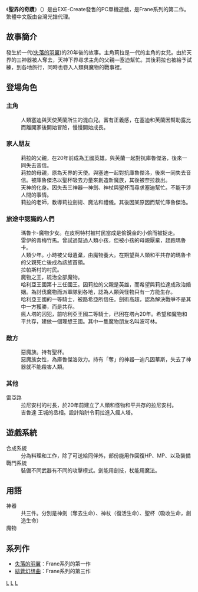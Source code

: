 {{unreferenced|time=2010-11-14T08:18:44+00:00}}
{{Infobox animanga/Headerofja
|title=聖界的奇蹟
|image= 
|size= 
|caption= 
|japanese=フラン2 〜聖界の奇跡〜
|english= Lost Memony Of Angel Stony FraneⅡ
|kana= 
|romaji=
|genre=
}}
 
{{Infobox animanga/Game
|標題=聖界的奇蹟
|類型=[[角色扮演|角色扮演]] 
|使用平台=[[个人电脑|PC]] 
|最低配備=
|推薦配備=
|遊戲引擎=
|修正檔=
|最新版本=
|開發團隊= EXE-Create
|代理商=[[台灣光譜|台灣光譜]]
|製作人= 
|監製=
|腳本= 
|人物設定= 
|音樂=
|媒體=[[CD|CD]]
|遊戲人數=[[單人遊戲|單人遊戲]]
|發售日= 2002年11月6日
|啟用時期=
|售價= 
|銷售數量=
|對象年齡=
|周邊界面=
|內容圖片=
|名字變更=
|結局數=2
|記錄檔數=8
|記錄檔容量=
|快速記錄=
|快速讀取=
|繼續遊戲=
|畫面尺寸=
|全螢幕表示模式=
|音樂形式=
|角色配音=有
|訊息回顧=
|CG模式=有
|音樂模式=
|回憶模式=
|訊息略過=
|自動模式=
|其他=
}}
{{Infobox animanga/Footerofja}}
《'''聖界的奇蹟'''》（{{lang|ja|フラン2 〜聖界の奇跡〜}}）是由EXE-Create發售的PC單機遊戲，是Frane系列的第二作。繁體中文版由台灣光譜代理。

== 故事簡介 ==
發生於一代([[失落的羽翼|失落的羽翼]])的20年後的故事。主角莉拉是一代的主角的女兒。由於天界的三神器被人奪去，天神下界尋求主角的父親—塞迪幫忙。其後莉拉也被給予試練，到各地旅行，同時也卷入人類與魔物的戰事裡。

== 登場角色 ==
===主角===
;{{nihongo|莉拉. 席林|リラ | CV：吉田 增美 }}
:人類塞迪與天使芙蘭所生的混血兒。富有正義感，在塞迪和芙蘭因幫助露比而離開家後開始冒險，慢慢開始成長。

===家人朋友===
;{{nihongo|塞迪|セディ| CV：土橋 信介}}
:莉拉的父親，在20年前成為王國英雄。與芙蘭一起對抗庫魯傑洛，後來一同失去音信。
;{{nihongo|芙蘭|フラン| CV：山下 真美}}
:莉拉的母親，原為天界的天使。與塞迪一起對抗庫魯傑洛，後來一同失去音信。被庫魯傑洛以聖杯吸去力量來創造新魔族，其後被奈拉救出。
;{{nihongo|露比|ルピー| CV：與島 ぬぐみ}}
:天神的化身。因失去三神器—神劍、神杖與聖杯而尋求塞迪幫忙。不能干涉人間的事情。
;{{nihongo|奈拉|ナイラ| CV：中 香識}}
:莉拉的老師，教導莉拉劍術、魔法和禮儀。其後因某原因而幫忙庫魯傑洛。
;{{nihongo|莫古|ポルン| CV：岡橋 弓子中 香識}}

===旅途中認識的人們===
;{{nihongo|瑪魯卡|マルカ | CV：中野 絵梨香 }}
:瑪魯卡-魔物少女。在皮柯特村被村民當成是偷銳金的小偷而被捉走。
:雷伊的青梅竹馬。曾試過幫過人類小孩，但被小孩的母親厭棄，趕跑瑪魯卡。
;{{nihongo|雷伊|レイ| CV：上野 賢一 }}
:人類少年。小時被父母遺棄，由魔物養大。在期望與人類和平共存的瑪魯卡的父親死亡後成為該族首領。
;{{nihongo|露比亞|ルピア | CV：吉岡 小百合 }}
:拉帕斯村的村民。
;{{nihongo|霸恩|パーン | CV：大森 素生}}
:魔物之王，統治全部魔物。
;{{nihongo|路希亞|リュシアン| CV：藤原 光 }}
:哈利亞王國第十三任國王。因莉拉的父親是英雄，而希望與莉拉達成政治婚姻。為討伐魔物而派軍隊到各地，認為人類與怪物只有一方能生存。
;{{nihongo|拓|リンギット| CV：中川陽介 }}
:哈利亞王國的一等騎士，被路希亞所信任。劍術高超，認為解決戰爭不是其中一方獲勝，而是共存。
;{{nihongo|阿汀|アデン | CV：赤坂 将太 }}
:瘋人塔的囚犯，前哈利亞王國二等騎士，已困在塔內20年。希望和魔物和平共存，建做一個理想王國。其中一隻魔物朋友名叫波可林。
===敵方===
;{{nihongo|庫魯傑洛|クルゼーロ | CV：国清 稔}}
:惡魔族。持有聖杯。
;{{nihongo|庫洛內|クローネ| CV：樫根 留美子 }}
:惡魔族女性，為庫魯傑洛效力。持有「奪」的神器—迪凡因華斯，失去了神器就不能殺害人類。
===其他===
;雷亞路
:拉尼安村的村長，於20年前建立了人類和怪物和平共存的拉尼安村。
;{{nihongo|吉魯達|ギルダー | CV：赤坂 将太}}
:吉魯達 王城的丞相。設計陷阱令莉拉進入瘋人塔。

==遊戲系統==
; 合成系統
: 分為料理和工作，除了可送給同伴外，部份能用作回復HP、MP、以及裝備
; 戰鬥系統
: 裝備不同武器有不同的攻擊模式。劍能用劍技，杖能用魔法。

==用語==
; 神器
: 共三件。分別是神劍（奪去生命）、神杖（復活生命）、聖杯（吸收生命，創造生命）
; 魔物

==系列作==
* [[失落的羽翼|失落的羽翼]]：Frane系列的第一作
* [[緋蒼幻想曲|緋蒼幻想曲]]：Frane系列的第三作

[[Category:2002年电子游戏|L]]
[[Category:Windows游戏|L]]
[[Category:动作角色扮演游戏|L]]